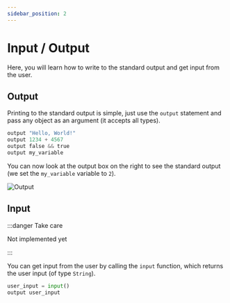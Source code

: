 ```yaml
---
sidebar_position: 2
---
```


# Input / Output

Here, you will learn how to write to the standard output and get input from the user.

## Output

Printing to the standard output is simple, just use the `output` statement and pass any object as an argument (it accepts all types).

```python
output "Hello, World!"
output 1234 + 4567
output false && true
output my_variable
```

You can now look at the output box on the right to see the standard output (we set the `my_variable` variable to `2`).

![Output](img/output.png)

## Input

:::danger Take care

Not implemented yet

:::

You can get input from the user by calling the `input` function, which returns the user input (of type `String`).

```python
user_input = input()
output user_input
```
